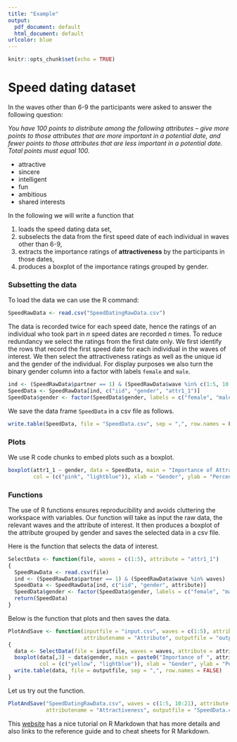 ```yaml
---
title: "Example"
output:
  pdf_document: default
  html_document: default
urlcolor: blue
---
```


```r
knitr::opts_chunk$set(echo = TRUE)
```

# Speed dating dataset

In the waves other than 6-9 the  participants were asked to answer the following question:

*You have 100 points to distribute among the following attributes -- give more points to those attributes that are more important in a potential date, and fewer points to those attributes that are less important in a potential date.  Total points must equal 100.*

 * attractive
 * sincere
 * intelligent
 * fun
 * ambitious
 * shared interests

In the following we will write a function that 

1. loads the speed dating data set,
2. subselects the data from the first speed date of each individual in waves other than 6-9,
3. extracts the importance ratings of **attractiveness** by the participants in those dates,
4. produces a boxplot of the importance ratings grouped by gender.

### Subsetting the data

To load the data we can use the R command:

```r
SpeedRawData <- read.csv("SpeedDatingRawData.csv")
```

The data is recorded twice for each speed date, hence the ratings of an individual who took part in $n$ speed dates are recorded $n$ times. To reduce redundancy we select the ratings from the first date only. We first identify the rows that record the first speed date for each individual in the waves of interest. We then select the attractiveness ratings as well as the unique id and the gender of the individual. For display purposes we also turn the binary gender column into a factor with labels `female` and `male`.

```r
ind <- (SpeedRawData$partner == 1) & (SpeedRawData$wave %in% c(1:5, 10:21))
SpeedData <- SpeedRawData[ind, c("iid", "gender", "attr1_1")]
SpeedData$gender <- factor(SpeedData$gender, labels = c("female", "male"))
```

We save the data frame `SpeedData` in a csv file as follows.
```r
write.table(SpeedData, file = "SpeedData.csv", sep = ",", row.names = FALSE)
```

### Plots

We use R code chunks to embed plots such as a boxplot. 

```r
boxplot(attr1_1 ~ gender, data = SpeedData, main = "Importance of Attractiveness", 
        col = (c("pink", "lightblue")), xlab = "Gender", ylab = "Percentage points")
```

### Functions

The use of R functions ensures reproducibility and avoids cluttering the workspace with variables. Our function will take as input the raw data, the relevant waves and the attribute of interest. It then produces a boxplot of the attribute grouped by gender and saves the selected data in a csv file.

Here is the function that selects the data of interest.
```r
SelectData <- function(file, waves = c(1:5), attribute = "attr1_1")
{
  SpeedRawData <- read.csv(file)
  ind <- (SpeedRawData$partner == 1) & (SpeedRawData$wave %in% waves)
  SpeedData <- SpeedRawData[ind, c("iid", "gender", attribute)]
  SpeedData$gender <- factor(SpeedData$gender, labels = c("female", "male"))
  return(SpeedData)
}
```

Below is the function that plots and then saves the data.

```r
PlotAndSave <- function(inputfile = "input.csv", waves = c(1:5), attribute = "attr1_1",
                        attributename = "Attribute", outputfile = "output.csv")
{ 
  data <- SelectData(file = inputfile, waves = waves, attribute = attribute) 
  boxplot(data[,3] ~ data$gender, main = paste0("Importance of ", attributename), 
          col = (c("yellow", "lightblue")), xlab = "Gender", ylab = "Percentage points")
  write.table(data, file = outputfile, sep = ",", row.names = FALSE)
}
```

Let us try out the function.
```r
PlotAndSave("SpeedDatingRawData.csv", waves = c(1:5, 10:21), attribute = "attr1_1", 
            attributename = "Attractiveness", outputfile = "SpeedData.csv")
```

This [website](http://rmarkdown.rstudio.com/lesson-1.html) has a nice tutorial on R Markdown that has more details and also links to the reference guide and to cheat sheets for R Markdown.
